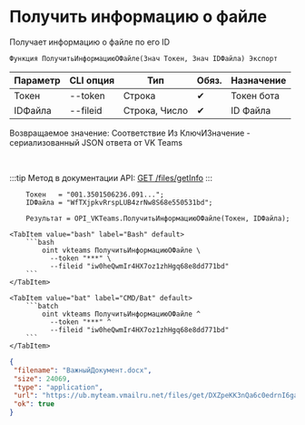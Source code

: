 ﻿---
sidebar_position: 3
description: Получить информацию о файле и другие функции для работы с VKTeams в Открытом пакете интеграций - бесплатной open-source библиотеке интеграций для 1С:Предприятие 8, OneScript и CLI
keywords: [1C, 1С, 1С:Предприятие, 1С:Предприятие 8.3, API, Интеграция, Сервисы, Обмен, OneScript, CLI, VKTeams]
---


# Получить информацию о файле
 Получает информацию о файле по его ID



`Функция ПолучитьИнформациюОФайле(Знач Токен, Знач IDФайла) Экспорт`

  | Параметр | CLI опция | Тип | Обяз. | Назначение |
  |-|-|-|-|-|
  | Токен | --token | Строка | &#x2714; | Токен бота |
  | IDФайла | --fileid | Строка, Число | &#x2714; | ID Файла |

  
  Возвращаемое значение:   Соответствие Из КлючИЗначение - сериализованный JSON ответа от VK Teams

<br/>

:::tip
Метод в документации API: [GET /files/getInfo](https://teams.vk.com/botapi/#/files/get_files_getInfo)
:::
<br/>


```bsl title="Пример использования для 1С:Предприятие/OneScript"
    Токен   = "001.3501506236.091...";
    IDФайла = "WfTXjpkvRrspLUB4zrNw8S68e550531bd";

    Результат = OPI_VKTeams.ПолучитьИнформациюОФайле(Токен, IDФайла);
```
    

 <Tabs>
  
    <TabItem value="bash" label="Bash" default>
        ```bash
            oint vkteams ПолучитьИнформациюОФайле \
              --token "***" \
              --fileid "iw0heQwmIr4HX7oz1zhHgq68e8dd771bd"
        ```
    </TabItem>
  
    <TabItem value="bat" label="CMD/Bat" default>
        ```batch
            oint vkteams ПолучитьИнформациюОФайле ^
              --token "***" ^
              --fileid "iw0heQwmIr4HX7oz1zhHgq68e8dd771bd"
        ```
    </TabItem>
</Tabs>


```json title="Результат"
{
 "filename": "ВажныйДокумент.docx",
 "size": 24069,
 "type": "application",
 "url": "https://ub.myteam.vmailru.net/files/get/DXZpeKK3nQa6c0edrnI6gaadsxf29fx2JctUZy3Klafn_8Ty0ax4CgfknYAOJ2AFCfZKMnp88-Fx7Psa_E1kicsaITatN4_w5x_gO-liZV1Xj-TE7oNJAYNqumDyT-o47SJJkrb3-iqtX_eNe7jIlVsXW4f2x8yq7wHtsqG3F9GSkZ6qgKP_rkD-NiUHvarNU6ObcXmCP1e2zLkwLAdXveAEQKsg1tWHsXOikEjMNN6FoLVPYTZXcuVBCqxuFUhOop99Ic-dPpR-_FWD1PyhfTfFjZ9Gct8wAAdApLU6xjDCmb1efr5fEbxBbpAb1tccK54_1fj5o0AY5Ctt6ZfQCYsqovxR7YFvdMrV5eBlvcRMuN5eeXV_KaEuKSHStJ6OrfTvVdMWcXyq-hvuEphUMgsXW8L3iTfqtC9H-3kX_AXvkryB0lDxXyiazYElyDPCyg/%D0%92%D0%B0%D0%B6%D0%BD%D1%8B%D0%B9%D0%94%D0%BE%D0%BA%D1%83%D0%BC%D0%B5%D0%BD%D1%82.docx",
 "ok": true
}
```
